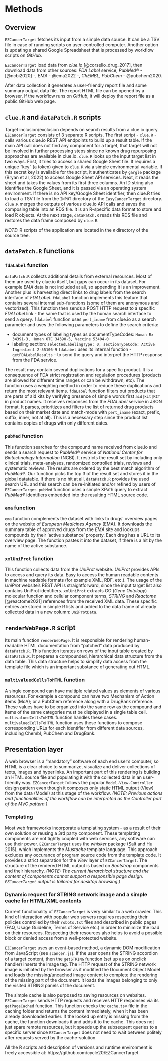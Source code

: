 # Methods

## Overview

`EZCancerTarget` fetches its input from a simple data source.
It can be a TSV file in case of running scripts on user-controlled computer.
Another option is updating a shared Google Spreadsheet that is processed by
workflow scripts on _GitHub_.

`EZCancerTarget` load data from _clue.io_ [@corsello_drug_2017], then download data from other
sources: _FDA Label_ service, _PubMed®_ - [@ncbi2020] -, _EMA_ - @ema2022 -, _ChEMBL_, _PubChem_ - @pubchem2020.

After data collection it generates a user-friendly report file and some
summary output data file. The report HTML file can be opened by a browser.
If the workflow runs on _GitHub_, it will deploy the report file as
a public GitHub web page.


## `clue.R` and `dataPatch.R` scripts

Target inclusion/exclusion depends on search results from a clue.io query. `EZCancerTarget` consists of 3 separate R scripts. The first script - `clue.R` - calls various clue.io REST API endpoints to build up a result table. If the main API call does not find any component for a target, that target will not be involved in further processing steps since no known drug repurposing approaches are available in clue.io. `clue.R` looks up the input target list in two ways. First, it tries to access a shared Google Sheet file. It requires a unique "key" (a token) given to `clue.R` via a simple environmental variable. If this secret key is available for the script, it authenticates by `gargle` package (Bryan et al, 2022) to access Google Sheet API services. Next, it reads the sheet and takes the values from its first three columns. An ID string also identifies the Google Sheet, and it is passed via an operating system environment. If there is no API key/Google Sheet identifier, then clue.R tries to load a TSV file from the `INPUT` directory of the `EasyCancerTarget` directory. `clue.R` merges the outputs of various clue.io API calls and saves the composing table into an RDS file. It is an R-specific data format to store and load R objects. At the next stage, `dataPatch.R` reads this RDS file and restores the data frame composed by `clue.R`.

_NOTE:_ R scripts of the application are located in the `R` directory of the source tree.

## `dataPatch.R` functions

### `fdaLabel` function

`dataPatch.R` collects additional details from external resources. Most of them are used by clue.io itself, but gaps can occur in its dataset. For example _EMA_ data is not included at all, so appending it is an improvement. Another plus is harvesting direct links to drug labels from the search interface of _FDALabel_. `fdaLabel` function implements this feature that contains several internal sub-functions (some of them are anonymous and vectorized). This function then sends a POST HTTP request to a specific _FDALabel_ link - the same that is used by the human search interface to send a query. `fdaLabel` function uses `pert_iname` from clue.io as a search parameter and uses the following parameters to define the search criteria:

* document types of labeling types as documentTypeCodes: `Human Rx 34391-3, Human OTC 34390-5, Vaccine 53404-0`
* labeling section: `selectedLabelingType: 0, sectionTypeCode: Active Ingredient 2-55106-9`
  `fdaLabel` uses its internal function - `getFDALabelResults` - to send the query and interpret the HTTP response from the FDA service.

The result may contain several duplications for a specific product. It is a consequence of FDA strict registration and regulation procedures (products are allowed for different time ranges or can be withdrawn, etc). The function uses a weighting method in order to reduce these duplications and return the most relevant items. `fdaLabel` function filters out products that are parts of aid kits by verifying presence of simple words first `aid|kit|KIT` in product names. It receives responses from the _FDALabel_ service in JSON format. It parses, prioritizes and filters the list of returned drug products based on their market date and match-mode with `pert_iname` (exact, prefix, suffix, inner, not at all). This is a necessary step since the product list contains copies of drugs with only different dates.


### `pubMed` function

This function searches for the compound name received from clue.io and sends a search request to _PubMed®_ service of _National Center for Biotechnology Information_ (NCBI). It restricts the result set by including only clinical trials, meta-analyses, randomized controlled trials, reviews and systematic reviews. The results are ordered by the best match algorithm of _PubMed®_. Our function picks the top 3 of the result set and stores it in the global datatable. If there is no hit at all, `dataPatch.R` provides the used search URL and this search can be re-initiated and/or refined by users of `EZCancerTarget`. `pubMed` function uses a simple XPath query to extract _PubMed®_ identifiers embedded into the resulting HTML source code.

### `ema` function

`ema` function complements the dataset with links to drugs' overview pages on the website of _European Medicines Agency_ (EMA). It downloads the summary table of approved drugs from the _EMA_ site and lookups compounds by their 'active substance' property. Each drug has a URL to its overview page. The function pastes it into the dataset, if there is a hit by the name of the active substance.

### `xmlUniProt` function

This function collects data from the _UniProt_ website. _UniProt_ provides APIs to access and query its data. Easy to access the human readable contents in machine readable formats (for example XML, RDF, etc.). The usage of the _UniProt_ website's REST API is straightforward, since the input target list also contains UniProt identifiers. `xmlUniProt` extracts GO (_Gene Ontology_) molecular function and cellular component terms, _STRING_ and _Reactome_ [@reactome2021] references from the received XML data. These specific entries are stored in simple R lists and added to the data frame of already collected data in a new column: `UniProtData`.

## `renderWebPage.R` script

Its main function `renderWebPage`. It is responsible for rendering human-readable HTML documentation from "patched" data produced by `dataPatch.R`. This function iterates on rows of the input table created by `dataPatch.R`. It prepares a compounded, hierarchical data structure from the data table. This data structure helps to simplify data access from the template file which is an important substance of generating out HTML.

### `multivaluedCellsToHTML` function

A single compound can have multiple related values as elements of various resources. For example a compound can have two Mechanism of Action items (MoA); or a PubChem reference along with a DrugBank reference. These values have to be organized into the same row as the compound and items of the same categories must be displayed in a single table cell. `multivaluedCellsToHTML` function handles these cases. `multivaluedCellsToHTML` function uses these functions to compose corresponding URLs for each identifier from different data sources, including Chembl, PubChem and DrugBank.

## Presentation layer

A web browser is a "mandatory" software of each end user's computer, so HTML is a clear choice to summarize, visualize and deliver collections of texts, images and hyperlinks. An important part of this rendering is building an HTML source file and populating it with the collected data in an user-friendly way. `EZCancerTarget` follows the popular `Model-View-Controller` design pattern even though it composes only static HTML output (View) from the data (Model) at this stage of the workflow. _(NOTE: Previous actions and functionalities of the workflow can be interpreted as the Controller part of the MVC pattern.)_

### Templating

Most web frameworks incorporate a templating system - as a result of their own solution or reusing a 3rd party component. These templating components are not tightly coupled with web services, any software can use their power. `EZCancerTarget` uses the _whisker_ package (Salt and Hu 2015), which implements the _Mustache_ template language. This approach excludes any occurance of program source code from the template code. It provides a strict separation for the _View_ layer of `EZCancerTarget`. The structure of the rendered HTML output is based on _Bootstrap_ components and their hierarchy. _(NOTE: The current hierarchical structure and the content of components cannot support a responsible page design. `EZCancerTarget` output is tailored for desktop browsing.)_

### Dynamic request for STRING network image and a simple cache for HTML/XML contents

Current functionality of `EZCancerTarget` is very similar to a web crawler. This kind of interaction with popular web servers requires respecting their policies controlled by their `robots.txt` files and described in public pages (FAQ, Usage Guideline, Terms of Service etc.) in order to minimize the load on their resources. Respecting their resources also helps to avoid a possible block or denied access from a well-protected website. 

`EZCancerTarget` uses an event-based method, a dynamic DOM modification from JavaScript (see `scancer.js`). If the user opens the STRING accordion of a target content, then the `getSTRING` function (set up as on onclick handler) inserts the image tag. The HTTP request of the STRING network image is initiated by the browser as it modified the Document Object Model and loads the missing/uncached image content to complete the rendering of the missing part of the document. It loads the images belonging to only the visited STRING panels of the document.

The simple cache is also purposed to saving resources on websites. `EZCancerTarget` sends HTTP requests and receives HTTP responses via its `getPageCached` function. This function checks the `cache.tsv` file in the caching folder and returns the content immediately, when it has been already downloaded earlier. If the looked up entry is missing from the cache, the function downloads it and adds it to the cache. This does not just spare remote resources, but it speeds up the subsequent queries to a specific server since `EZCancerTarget` does not need to wait between politely after requests served by the cache-solution.

All the R scripts and description of versions and runtime environment is freely accessible at: https://github.com/cycle20/EZCancerTarget.
